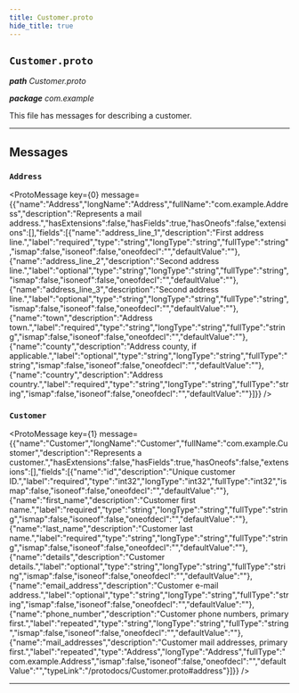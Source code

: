```yaml
---
title: Customer.proto
hide_title: true
---
```



## `Customer.proto`
_**path** Customer.proto_

_**package** com.example_

This file has messages for describing a customer.

---

## Messages


### `Address`
<ProtoMessage key={0} message={{"name":"Address","longName":"Address","fullName":"com.example.Address","description":"Represents a mail address.","hasExtensions":false,"hasFields":true,"hasOneofs":false,"extensions":[],"fields":[{"name":"address_line_1","description":"First address line.","label":"required","type":"string","longType":"string","fullType":"string","ismap":false,"isoneof":false,"oneofdecl":"","defaultValue":""},{"name":"address_line_2","description":"Second address line.","label":"optional","type":"string","longType":"string","fullType":"string","ismap":false,"isoneof":false,"oneofdecl":"","defaultValue":""},{"name":"address_line_3","description":"Second address line.","label":"optional","type":"string","longType":"string","fullType":"string","ismap":false,"isoneof":false,"oneofdecl":"","defaultValue":""},{"name":"town","description":"Address town.","label":"required","type":"string","longType":"string","fullType":"string","ismap":false,"isoneof":false,"oneofdecl":"","defaultValue":""},{"name":"county","description":"Address county, if applicable.","label":"optional","type":"string","longType":"string","fullType":"string","ismap":false,"isoneof":false,"oneofdecl":"","defaultValue":""},{"name":"country","description":"Address country.","label":"required","type":"string","longType":"string","fullType":"string","ismap":false,"isoneof":false,"oneofdecl":"","defaultValue":""}]}} />


### `Customer`
<ProtoMessage key={1} message={{"name":"Customer","longName":"Customer","fullName":"com.example.Customer","description":"Represents a customer.","hasExtensions":false,"hasFields":true,"hasOneofs":false,"extensions":[],"fields":[{"name":"id","description":"Unique customer ID.","label":"required","type":"int32","longType":"int32","fullType":"int32","ismap":false,"isoneof":false,"oneofdecl":"","defaultValue":""},{"name":"first_name","description":"Customer first name.","label":"required","type":"string","longType":"string","fullType":"string","ismap":false,"isoneof":false,"oneofdecl":"","defaultValue":""},{"name":"last_name","description":"Customer last name.","label":"required","type":"string","longType":"string","fullType":"string","ismap":false,"isoneof":false,"oneofdecl":"","defaultValue":""},{"name":"details","description":"Customer details.","label":"optional","type":"string","longType":"string","fullType":"string","ismap":false,"isoneof":false,"oneofdecl":"","defaultValue":""},{"name":"email_address","description":"Customer e-mail address.","label":"optional","type":"string","longType":"string","fullType":"string","ismap":false,"isoneof":false,"oneofdecl":"","defaultValue":""},{"name":"phone_number","description":"Customer phone numbers, primary first.","label":"repeated","type":"string","longType":"string","fullType":"string","ismap":false,"isoneof":false,"oneofdecl":"","defaultValue":""},{"name":"mail_addresses","description":"Customer mail addresses, primary first.","label":"repeated","type":"Address","longType":"Address","fullType":"com.example.Address","ismap":false,"isoneof":false,"oneofdecl":"","defaultValue":"","typeLink":"/protodocs/Customer.proto#address"}]}} />

---


  